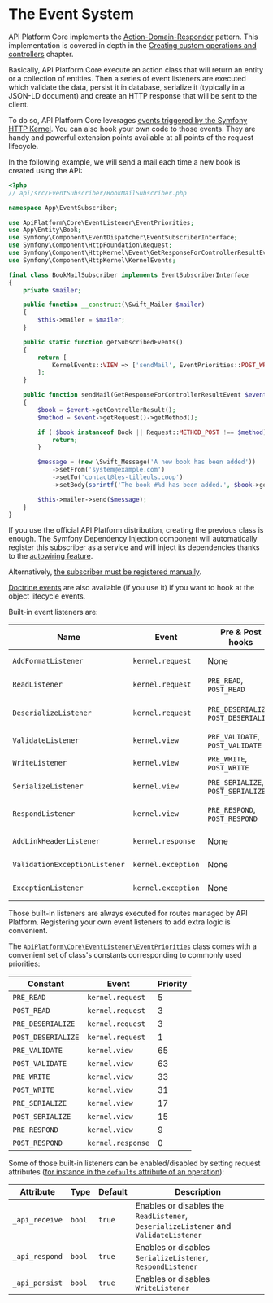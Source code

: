 # The Event System

API Platform Core implements the [Action-Domain-Responder](https://github.com/pmjones/adr) pattern. This implementation
is covered in depth in the [Creating custom operations and controllers](operations.md#creating-custom-operations-and-controllers)
chapter.

Basically, API Platform Core execute an action class that will return an entity or a collection of entities. Then a series
of event listeners are executed which validate the data, persist it in database, serialize it (typically in a JSON-LD document)
and create an HTTP response that will be sent to the client.

To do so, API Platform Core leverages [events triggered by the Symfony HTTP Kernel](https://symfony.com/doc/current/reference/events.html#kernel-events).
You can also hook your own code to those events. They are handy and powerful extension points available at all points
of the request lifecycle.

In the following example, we will send a mail each time a new book is created using the API:

```php
<?php
// api/src/EventSubscriber/BookMailSubscriber.php

namespace App\EventSubscriber;

use ApiPlatform\Core\EventListener\EventPriorities;
use App\Entity\Book;
use Symfony\Component\EventDispatcher\EventSubscriberInterface;
use Symfony\Component\HttpFoundation\Request;
use Symfony\Component\HttpKernel\Event\GetResponseForControllerResultEvent;
use Symfony\Component\HttpKernel\KernelEvents;

final class BookMailSubscriber implements EventSubscriberInterface
{
    private $mailer;

    public function __construct(\Swift_Mailer $mailer)
    {
        $this->mailer = $mailer;
    }

    public static function getSubscribedEvents()
    {
        return [
            KernelEvents::VIEW => ['sendMail', EventPriorities::POST_WRITE],
        ];
    }

    public function sendMail(GetResponseForControllerResultEvent $event)
    {
        $book = $event->getControllerResult();
        $method = $event->getRequest()->getMethod();

        if (!$book instanceof Book || Request::METHOD_POST !== $method) {
            return;
        }

        $message = (new \Swift_Message('A new book has been added'))
            ->setFrom('system@example.com')
            ->setTo('contact@les-tilleuls.coop')
            ->setBody(sprintf('The book #%d has been added.', $book->getId()));

        $this->mailer->send($message);
    }
}
```

If you use the official API Platform distribution, creating the previous class is enough. The Symfony Dependency Injection
component will automatically register this subscriber as a service and will inject its dependencies thanks to the [autowiring
feature](http://symfony.com/doc/current/components/dependency_injection/autowiring.html).

Alternatively, [the subscriber must be registered manually](http://symfony.com/doc/current/components/http_kernel/introduction.html#creating-an-event-listener).

[Doctrine events](http://doctrine-orm.readthedocs.org/en/latest/reference/events.html#reference-events-lifecycle-events)
are also available (if you use it) if you want to hook at the object lifecycle events.

Built-in event listeners are:

| Name                          | Event              | Pre & Post hooks                      | Priority | Description                                                                                                               |
| ----------------------------- | ------------------ | ------------------------------------- | -------- | ------------------------------------------------------------------------------------------------------------------------- |
| `AddFormatListener`           | `kernel.request`   | None                                  | 7        | guess the best response format ([content negotiation](content-negotiation.md))                                            |
| `ReadListener`                | `kernel.request`   | `PRE_READ`, `POST_READ`               | 4        | retrieve data from the persistence system using the [data providers](data-providers.md) (`GET`, `PUT`, `DELETE`)          |
| `DeserializeListener`         | `kernel.request`   | `PRE_DESERIALIZE`, `POST_DESERIALIZE` | 2        | deserialize data into a PHP entity (`GET`, `POST`, `DELETE`); update the entity retrieved using the data provider (`PUT`) |
| `ValidateListener`            | `kernel.view`      | `PRE_VALIDATE`, `POST_VALIDATE`       | 64       | [validate data](validation.md) (`POST`, `PUT`)                                                                            |
| `WriteListener`               | `kernel.view`      | `PRE_WRITE`, `POST_WRITE`             | 32       | persist changes in the persistence system using the [data persisters](data-persisters.md) (`POST`, `PUT`, `DELETE`)       |
| `SerializeListener`           | `kernel.view`      | `PRE_SERIALIZE`, `POST_SERIALIZE`     | 16       | serialize the PHP entity in string [according to the request format](content-negotiation.md)                              |
| `RespondListener`             | `kernel.view`      | `PRE_RESPOND`, `POST_RESPOND`         | 8        | transform serialized to a `Symfony\Component\HttpFoundation\Response` instance                                            |
| `AddLinkHeaderListener`       | `kernel.response`  | None                                  | 0        | add a `Link` HTTP header pointing to the Hydra documentation                                                              |
| `ValidationExceptionListener` | `kernel.exception` | None                                  | 0        | serialize validation exceptions in the Hydra format                                                                       |
| `ExceptionListener`           | `kernel.exception` | None                                  | -96      | serialize PHP exceptions in the Hydra format (including the stack trace in debug mode)                                    |

Those built-in listeners are always executed for routes managed by API Platform. Registering your own event listeners to
add extra logic is convenient.

The [`ApiPlatform\Core\EventListener\EventPriorities`](https://github.com/api-platform/core/blob/master/src/EventListener/EventPriorities.php) class comes with a convenient set of class's constants corresponding to commonly used priorities:

| Constant           | Event             | Priority |
| ------------------ | ----------------- | -------- |
| `PRE_READ`         | `kernel.request`  | 5        |
| `POST_READ`        | `kernel.request`  | 3        |
| `PRE_DESERIALIZE`  | `kernel.request`  | 3        |
| `POST_DESERIALIZE` | `kernel.request`  | 1        |
| `PRE_VALIDATE`     | `kernel.view`     | 65       |
| `POST_VALIDATE`    | `kernel.view`     | 63       |
| `PRE_WRITE`        | `kernel.view`     | 33       |
| `POST_WRITE`       | `kernel.view`     | 31       |
| `PRE_SERIALIZE`    | `kernel.view`     | 17       |
| `POST_SERIALIZE`   | `kernel.view`     | 15       |
| `PRE_RESPOND`      | `kernel.view`     | 9        |
| `POST_RESPOND`     | `kernel.response` | 0        |

Some of those built-in listeners can be enabled/disabled by setting request attributes ([for instance in the `defaults`
attribute of an operation](operations.md#recommended-method)):

| Attribute      | Type   | Default | Description                                                                          |
| -------------- | ------ | ------- | ------------------------------------------------------------------------------------ |
| `_api_receive` | `bool` | `true`  | Enables or disables the `ReadListener`, `DeserializeListener` and `ValidateListener` |
| `_api_respond` | `bool` | `true`  | Enables or disables `SerializeListener`, `RespondListener`                           |
| `_api_persist` | `bool` | `true`  | Enables or disables `WriteListener`                                                  |

